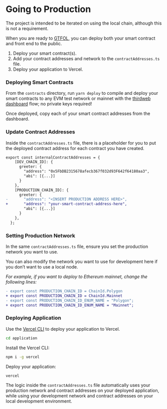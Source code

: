# Going to Production

The project is intended to be iterated on using the local chain, although this is
not a requirement.

When you are ready to [GTFOL](https://www.urbandictionary.com/define.php?term=GTFOL),
you can deploy both your smart contract and front end to the public.

1. Deploy your smart contract(s).
2. Add your contract addresses and network to the `contractAddresses.ts` file.
3. Deploy your application to Vercel.

### Deploying Smart Contracts

From the `contracts` directory, run `yarn deploy` to compile and deploy your smart contracts to any EVM test network or mainnet with the [thirdweb dashboard](https://thirdweb.com/dashboards) flow; no private keys required!

Once deployed, copy each of your smart contract addresses from the dashboard.

### Update Contract Addresses

Inside the `contractAddresses.ts` file, there is a placeholder for you to put the deployed contract address for each contract you have created.

```diff
export const internalContractAddresses = {
    [DEV_CHAIN_ID]: {
      greeter: {
        "address": "0x5FbDB2315678afecb367f032d93F642f64180aa3",
        "abi": [{...}]
      }
    },
    [PRODUCTION_CHAIN_ID]: {
      greeter: {
-       "address": "<INSERT PRODUCTION ADDRESS HERE>",
+       "address": "your-smart-contract-address-here",
        "abi": [{...}]
      }
    },
  };

```

### Setting Production Network

In the same `contractAddresses.ts` file, ensure you set the production network you want to use.

You can also modify the network you want to use for development here if you don&rsquo;t want to use a local node.

_For example, if you want to deploy to Ethereum mainnet, change the following lines:_

```diff
- export const PRODUCTION_CHAIN_ID = ChainId.Polygon
+ export const PRODUCTION_CHAIN_ID = ChainId.Mainnet
- export const PRODUCTION_CHAIN_ID_ENUM_NAME = "Polygon";
+ export const PRODUCTION_CHAIN_ID_ENUM_NAME = "Mainnet";
```

### Deploying Application

Use the [Vercel CLI](https://vercel.com/docs/cli) to deploy your application to Vercel.

```bash
cd application
```

Install the Vercel CLI:

```bash
npm i -g vercel
```

Deploy your application:

```bash
vercel
```

The logic inside the `contractAddresses.ts` file automatically
uses your production network and contract addresses on your deployed application,
while using your development network and contract addresses
on your local development environment.
